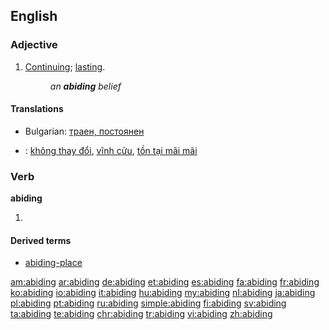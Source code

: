 ==English==

===Adjective===
{{en-adj}}

# [[continue|Continuing]]; [[lasting]].
#: ''an '''abiding''' belief''

====Translations====
{{trans-top|continue}}
* Bulgarian: [[траен, постоянен]]
{{trans-mid}}
{{trans-bottom}}
{{checktrans-top}}
* {{ttbc|vi}}: [[không thay đổi]], [[vĩnh cửu]], [[tồn tại mãi mãi]]
{{trans-mid}}
{{trans-bottom}}

===Verb===
'''abiding'''

# {{present participle of|[[abide]]}}

====Derived terms====
* [[abiding-place]]

[[am:abiding]]
[[ar:abiding]]
[[de:abiding]]
[[et:abiding]]
[[es:abiding]]
[[fa:abiding]]
[[fr:abiding]]
[[ko:abiding]]
[[io:abiding]]
[[it:abiding]]
[[hu:abiding]]
[[my:abiding]]
[[nl:abiding]]
[[ja:abiding]]
[[pl:abiding]]
[[pt:abiding]]
[[ru:abiding]]
[[simple:abiding]]
[[fi:abiding]]
[[sv:abiding]]
[[ta:abiding]]
[[te:abiding]]
[[chr:abiding]]
[[tr:abiding]]
[[vi:abiding]]
[[zh:abiding]]